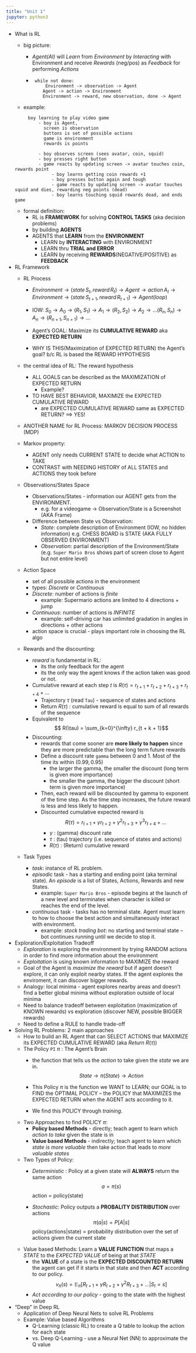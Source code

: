 ```yaml
---
title: "Unit 1"
jupyter: python3
---
```


* What is RL
   - big picture:

      - _Agent(AI)_ will _Learn_ from _Environment_
	   by _Interacting_ with Environment and
	   receive _Rewards_ (neg/pos) as _Feedback_
	   for performing _Actions_
	  
      - ```
   while not done:	  
		  Environment -> observation -> Agent 
	     Agent -> action -> Environment
	     Environment -> reward, new observation, done -> Agent
	```  
   - example:
   ``` 
        boy learning to play video game 
            - boy is Agent,
		      screen is observation
		      buttons is set of possible actions 
			  game is environment
              rewards is points
			  
            - boy observes screen (sees avatar, coin, squid)	  
            - boy presses right button 
		    - game reacts by updating screen -> avatar touches coin, rewards point
				 - boy learns getting coin rewards +1 
                 - boy presses button again and tough
                 - game reacts by updating screen -> avatar touches squid and dies, rewarding neg points (dead) 
				 - boy learns touching squid rewards dead, and ends game
	```
		 
   - formal definition:
        - RL is **FRAMEWORK** for solving **CONTROL TASKS** (aka decision problems) 
		- by building **AGENTS**
		- AGENTS that **LEARN** from the **ENVIRONMENT**
		    - LEARN by **INTERACTING** with ENVIRONMENT 
		    - LEARN thru **TRIAL and ERROR**
		    - LEARN by receiving **REWARDS**(NEGATIVE/POSITIVE) as **FEEDBACK** 
* RL Framework
   - RL Process
        - $Environment \to (state\,  S_{t}, reward\,   R_{t}) \to Agent \to action\, A_{t} \to Environment \to (state\,  S_{t+1}, reward\,  R_{t+1}) \to Agent (loop)$

	    - IOW: $S_0 \to A_0 \to (R_1,S_1) \to A_1 \to (R_2, S_2) \to A_2 \to ... (R_n, S_n) \to A_n \to (R_{n+1}, S_{n+1}) \to...$
	    - Agent's GOAL: Maximize its **CUMULATIVE REWARD** aka **EXPECTED RETURN**
		- WHY IS THIS(Maximization of EXPECTED RETURN) the Agent's goal?
		   b/c RL is based the REWARD HYPOTHESIS
		    
   - the central idea of RL: The reward hypothesis
        - ALL GOALS can be described as the MAXIMIZATION of EXPECTED RETURN
		  - Example?
		- TO HAVE BEST BEHAVIOR, MAXIMIZE the EXPECTED CUMULATIVE REWARD
		  - are EXPECTED CUMULATIVE REWARD same as EXPECTED RETURN? ==> YES!



	- ANOTHER NAME for RL Process: MARKOV DECISION PROCESS (MDP)
	
   - Markov property:
      - AGENT only needs CURRENT STATE to decide what ACTION to TAKE
	   - CONTRAST with NEEDING HISTORY of ALL STATES and ACTIONS they took before
		 
   - Observations/States Space
      - Observations/States - information our AGENT gets from the ENVIRONMENT.
		  - e.g. for a videogame -> Observation/State is a Screenshot (AKA Frame)
      - Difference between State vs Observation:
        - _State_: complete description of Environment (IOW, no hidden information) e.g. CHESS BOARD is STATE (AKA FULLY OBSERVED ENVIRONMENT)
        - _Observation_: partial description of the Environment/State (e.g. `Super Mario Bros` shows part of screen close to Agent but not entire level)
   - Action Space
     - set of all possible actions in the environment
     - types: _Discrete_ or _Continuous_
     - _Discrete_: number of actions is _finite_
         * example: Supermario actions are limited to 4 directions + jump
     - _Continuous_: number of actions is _INFINITE_
         * example: self-driving car has unlimited gradation in angles in directions + other actions
     - action space is crucial - plays important role in choosing the RL algo

   - Rewards and the discounting:
     - _reward_ is fundamental in RL: 
        - its the only feedback for the agent
        - its the only way the agent knows if the action taken was good or not. 
     - Cumulative reward at each step _t_ is $R(\tau) = r_{t+1} + r_{t+2} + r_{t+3} + r_{t+4} + ...$ 
        - Trajectory $\tau$ (read `Tau`) - sequence of states and actions
        - Return $R(\tau)$ : cumulative reward is equal to sum of all rewards of the sequence
     - Equivalent to $$ R(\tau) = \sum_{k=0}^{\infty} r_{t + k + 1}$$ 
     - Discounting:
        - rewards that come sooner are **more likely to happen** since they are more predictable than the long term future rewards
        - Define a discount rate `gamma` between 0 and 1. Most of the time its within $(0.99, 0.95)$
           - the larger the gamma, the smaller the discount (long term is given more importance)
           - the smaller the gamma, the bigger the discount (short term is given more importance)
        - Then, each reward will be discounted by gamma to exponent of the time step. As the time step increases, the future reward is less and less likely to happen.
        - Discounted cumulative expected reward is $$R(\tau) = r_{t+1} + \gamma r_{t+2} + \gamma^2 r_{t+3} + \gamma^3 r_{t+4} + ...$$
           - $\gamma$ : (gamma) discount rate
           - $\tau$ : (tau) trajectory (i.e. sequence of states and actions)
           - $R(\tau)$ : (Return) cumulative reward
   - Task Types
      - _task_: instance of RL problem.
      - _episodic_ task - has a starting and ending point (aka terminal state). An _episode_ is a list of States, Actions, Rewards and new States.
         - example: `Super Mario Bros` - episode begins at the launch of a new level and terminates when character is killed or reaches the end of the level.
      - _continuous_ task - tasks has no terminal state. Agent must learn to how to choose the best action and simultaneously interact with environment.
         - example: _stock trading bot_: no starting and terminal state -- bot continues running until we decide to stop it.

* Exploration/Exploitation Tradeoff
   - _Exploration_ is exploring the environment by trying RANDOM actions in order to find more information about the environment
   - _Exploitation_ is using known information to MAXIMIZE the reward
   - Goal of the Agent is _maximize the reward_ but if agent doesn't explore, it can only exploit nearby states. If the agent explores the enviroment, it can discover bigger rewards.
   - Analogy: local minima - agent explores nearby areas and doesn't find a better global minima without exploration outside of local minima
   - Need to balance tradeoff between exploitation (maximization of KNOWN rewards) vs exploration (discover NEW, possible BIGGER rewards)
   - Need to define a RULE to handle trade-off

* Solving RL Problems: 2 main approaches
   - How to build an RL Agent that can SELECT ACTIONS that MAXIMIZE its EXPECTED CUMULATIVE REWARD (aka _Return_ $R(\tau)$)
   - The Policy `PI` $\pi$ : The Agent's Brain 
      - the function that tells us the _action_ to take given the _state_ we are in. 
      $$ State \to \pi(State) \to Action$$

      - This Policy $\pi$ is the function we WANT to LEARN; our GOAL is to FIND the OPTIMAL POLICY -- the POLICY that MAXIMIZES the EXPECTED RETURN when the AGENT acts according to it.
      - We find this POLICY through _training_.
   - Two Approaches to find POLICY $\pi$:   
      - **Policy based Methods** - directly; teach agent to learn which _action to take_ given the state is in  
      - **Value based Methods** - indirectly; teach agent to learn which _state is more valuable_ then take action that leads to _more valuable states_
   - Two Types of Policy:
      - _Deterministic_ : Policy at a given state will **ALWAYS** return the same action 
      $$ 
      a = \pi (s) 
      $$
      action = policy(state)

      - _Stochastic_: Policy outputs a **PROBALITY DISTRIBUTION** over actions
      $$
      \pi (a | s )  = P[A | s ]
      $$
      policy(actions|state) = probability distribution over the set of actions given the current state

   - Value based Methods: Learn a **VALUE FUNCTION** that maps a _STATE_ to the _EXPECTED VALUE_ of being at that _STATE_
      - the **VALUE** of a state is the **EXPECTED DISCOUNTED RETURN** the agent can get if it starts in that state and then **ACT** according to our policy.
      $$
      v_{\pi} (s) = \mathbb{E}_{\pi} [R_{t+1} + \gamma R_{t+2} + \gamma^{2} R_{t+3} + \dots | S_{t} = s]
      $$
      - _Act according to our policy_ - going to the state with the highest value
* "Deep" in Deep RL
   - Application  of Deep Neural Nets to solve RL Problems
   - Example: Value based Algorithms
      - Q-Learning (classic RL) to create a Q table to lookup the action for each state
      - vs. Deep Q-Learning - use a Neural Net (NN) to approximate the Q value
